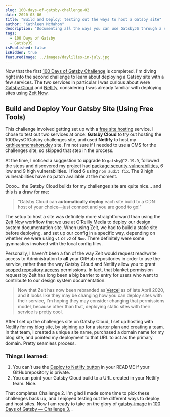 ```yaml
---
slug: 100-days-of-gatsby-challenge-02
date: 2020-03-06
title: "Build and Deploy: testing out the ways to host a Gatsby site"
author: "Kathleen McMahon"
description: "Documenting all the ways you can use GatsbyJS through a set of challenges."
tags:
  - 100 Days of Gatsby
  - GatsbyJS
isPublished: false
isHidden: true
featuredImage: ../images/daylilies-in-july.jpg
---
```


Now that the first [100 Days of Gatsby Challenge](https://twitter.com/gatsbyjs/status/1208068118335119364) is completed, I'm diving right into the second challenge to learn about deploying a Gatsby site with a few services. The two services in particular I was curious about were [Gatsby Cloud](https://www.gatsbyjs.com/) and [Netlify](https://www.netlify.com/), considering I was already familiar with deploying sites using [Zeit Now](https://zeit.co).

## Build and Deploy Your Gatsby Site (Using Free Tools)

This challenge involved getting set up with a [free site hosting](https://www.gatsbyjs.org/blog/100days/free-hosting) service. I chose to test out two services at once: **Gatsby Cloud** to try out hosting the 100DaysOfGatsby challenges site, and used **Netlify** to host my [kathleenmcmahon.dev](https://kathleenmcmahon.dev) site. I'm not sure if I needed to use a CMS for the challenges site, so skipped that step in the process.

At the time, I noticed a suggestion to upgrade to `gatsby@^2.19.9`, followed the steps and discovered my project had [package security vulnerabilities](https://docs.npmjs.com/auditing-package-dependencies-for-security-vulnerabilities), 6 low and 9 high vulnerabilities. I fixed 6 using `npm audit fix`. The 9 high vulnerabilities have no patch available at the moment.

Oooo… the Gatsby Cloud builds for my challenges site are quite nice… and this is a draw for me:

> “Gatsby Cloud can **automatically deploy** each site build to a CDN host of your choice—just connect and you are good to go!"

The setup to host a site was definitely more straightforward than using the [Zeit Now](https://zeit.co) workflow that we use at O'Reilly Media to deploy our design system documentation site. When using Zeit, we had to build a static site before deploying, and set up our config in a specific way, depending on whether we were using `v1` or `v2` of `Now`. There definitely were some gymnastics involved with the local config files.

Personally, I haven't been a fan of the way Zeit would request read/write access to Administration to **all** your GitHub repositories in order to use the service, rather than the way Gatsby Cloud and Netlify allow you to grant [scoped repository access](https://docs.netlify.com/configure-builds/repo-permissions-linking/#authentication-with-the-netlify-github-app) permissions. In fact, that blanket permission request by Zeit has long been a big barrier to entry for users who want to contribute to our design system documentation.

> Now that Zeit has now been rebranded as [Vercel](https://vercel.com/) as of late April 2020, and it looks like they may be changing how you can deploy sites with their service, I'm hoping they may consider changing that permissions model, because other than that, deploying static sites with their service is pretty cool.

After I set up the challenges site on Gatsby Cloud, I set up hosting with Netlify for my blog site, by sigining up for a starter plan and creating a team. In that team, I created a unique site name, purchased a domain name for my blog site, and pointed my deployment to that URL to act as the primary domain. Pretty seamless process.

### Things I learned:

1. You can’t use the [Deploy to Netlify button](https://www.netlify.com/blog/2016/11/29/introducing-the-deploy-to-netlify-button/) in your README if your GitHubrepository is private.
1. You can point your Gatsby Cloud build to a URL created in your Netlify team. Nice.

That completes Challenge 2. I'm glad I made some time to pick these challenges back up, and I enjoyed testing out the different ways to deploy and host sites. Now I am ready to take on the glory of [gatsby-image](https://www.gatsbyjs.org/blog/100days/gatsby-image) in [100 Days of Gatsby — Challenge 3](/write/100-days-of-gatsby-challenge-03/), .

